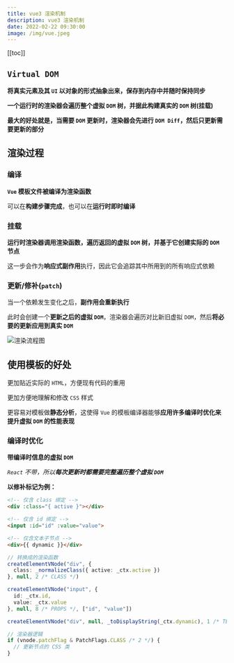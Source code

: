 ```yaml
---
title: vue3 渲染机制
description: vue3 渲染机制
date: 2022-02-22 09:30:00
image: /img/vue.jpeg
---
```


[[toc]]

## `Virtual DOM`

**将真实元素及其 `UI` 以对象的形式抽象出来，保存到内存中并随时保持同步**

**一个运行时的渲染器会遍历整个虚拟 `DOM` 树，并据此构建真实的 `DOM` 树(挂载)**

<Alert type="info">**最大的好处就是，当需要 `DOM` 更新时，渲染器会先进行 `DOM Diff`，然后只更新需要更新的部分**</Alert>

## 渲染过程

### 编译

**`Vue` 模板文件被编译为渲染函数**

可以在**构建步骤完成**，也可以在**运行时即时编译**

### 挂载

**运行时渲染器调用渲染函数，遍历返回的虚拟 `DOM` 树，并基于它创建实际的 `DOM` 节点**

这一步会作为**响应式副作用**执行，因此它会追踪其中所用到的所有响应式依赖

### 更新/修补(`patch`)

当一个依赖发生变化之后，**副作用会重新执行**

此时会创建一个**更新之后的虚拟 `DOM`**，渲染器会遍历对比新旧虚拟 `DOM`，然后**将必要的更新应用到真实 `DOM`**

![渲染流程图](/img/render-pipeline.png)

## 使用模板的好处

更加贴近实际的 `HTML`，方便现有代码的重用

更加方便地理解和修改 `CSS` 样式

更容易对模板做**静态分析**，这使得 `Vue` 的模板编译器能够**应用许多编译时优化来提升虚拟 `DOM` 的性能表现**

### 编译时优化

**带编译时信息的虚拟 `DOM`**

*`React` 不带，所以**每次更新时都需要完整遍历整个虚拟 `DOM`***

**以修补标记为例：**

```html
<!-- 仅含 class 绑定 -->
<div :class="{ active }"></div>

<!-- 仅含 id 绑定 -->
<input :id="id" :value="value">

<!-- 仅含文本子节点 -->
<div>{{ dynamic }}</div>
```

```ts
// 转换成的渲染函数
createElementVNode("div", {
  class: _normalizeClass({ active: _ctx.active })
}, null, 2 /* CLASS */)

createElementVNode("input", {
  id: _ctx.id,
  value: _ctx.value
}, null, 8 /* PROPS */, ["id", "value"])

createElementVNode("div", null, _toDisplayString(_ctx.dynamic), 1 /* TEXT */)
```

```ts
// 渲染器逻辑
if (vnode.patchFlag & PatchFlags.CLASS /* 2 */) {
  // 更新节点的 CSS 类
}
```